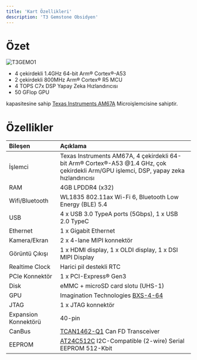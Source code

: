 ```yaml
---
title: 'Kart Özellikleri'
description: 'T3 Gemstone Obsidyen'
---
```


# Özet

<Frame>
  <img src="/images/t3-gem-o1-board.png" alt="T3GEMO1" />
</Frame>

* 4 çekirdekli 1.4GHz 64-bit Arm® Cortex®-A53
* 2 çekirdekli 800MHz Arm® Cortex® R5 MCU
* 4 TOPS C7x DSP Yapay Zeka Hızlandırıcısı
* 50 GFlop GPU

kapasitesine sahip [Texas Instruments AM67A](https://www.ti.com/product/AM67A) Microişlemcisine sahiptir.

# Özellikler

| Bileşen               | Açıklama                               |
| :-------------------- | :------------------------------------- |
| İşlemci               | Texas Instruments AM67A, 4 çekirdekli 64-bit Arm® Cortex®-A53 @1.4 GHz, çok çekirdekli Arm/GPU işlemci, DSP, yapay zeka hızlandırıcısı |
| RAM                   | 4GB LPDDR4 (x32)                       |
| Wifi/Bluetooth        | WL1835 802.11ax Wi-Fi 6, Bluetooth Low Energy (BLE) 5.4  |
| USB                   | 4 x USB 3.0 TypeA ports (5Gbps), 1 x USB 2.0 TypeC |
| Ethernet              | 1 x Gigabit Ethernet                   |
| Kamera/Ekran          | 2 x 4-lane MIPI konnektör              |
| Görüntü Çıkışı        | 1 x HDMI display, 1 x OLDI display, 1 x DSI MIPI Display |
| Realtime Clock        | Harici pil destekli RTC                |
| PCIe Konnektör        | 1 x PCI-Express® Gen3                  |
| Disk                  | eMMC + microSD card slotu (UHS-1)      |
| GPU                   | Imagination Technologies [BXS-4-64](https://www.imaginationtech.com/product/img-bxs-4-64-mc1/)      |
| JTAG                  | 1 x JTAG konnektör                     |
| Expansion Konnektörü  | 40-pin                                 |
| CanBus                | [TCAN1462-Q1](https://www.ti.com/lit/ds/symlink/tcan1462-q1.pdf) Can FD Transceiver         |
| EEPROM                | [AT24C512C](https://ww1.microchip.com/downloads/en/devicedoc/atmel-8720-seeprom-at24c512c-datasheet.pdf) I2C-Compatible (2-wire) Serial EEPROM 512-Kbit |
